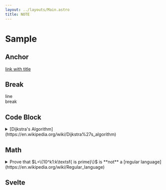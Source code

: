 ```yaml
---
layout: ../layouts/Main.astro
title: NOTE
---
```



# Sample

## Anchor

[link with title](https://github.com/floaterest "My GitHub Profile")

## Break
line\
break

## Code Block

<details>
<summary>[Dijkstra's Algorithm](https://en.wikipedia.org/wiki/Dijkstra%27s_algorithm)</summary>

```rs
fn dijkstra(x: usize, y:usize, graph: Vec<Vec<(usize,usize)>>) -> Option<usize>{
    // set all distance to MAX
    let mut d = vec![!0; graph.len()];
    // set dist(x, x) to 0
    d[x] = 0;
    // create priority queue
    let mut pq = BinaryHeap::from([Reverse((0, x))]);
    // check the node with the lowest weight first (min-heap)
    while let Some(Reverse((w, wu))) = pq.pop() {
        // if reach destination (shortest)
        if u == y { return Some(wu); }
        // if current path is not the shortest
        if wu > d[u] { continue; }
        //          new weight for x -> u -> v
        graph[u].iter().map(|&(v, wv)| (v, wu + wv)).for_each(|(v, wv)| {
            // if new weight is shorter
            if wv < d[v] {
                pq.push(Reverse((wv, v)));
                d[v] = wv;
            }
        });
    }
    None
}
```

</details>


## Math

<details>
<summary>Prove that $L=\{10^k1:k\textsf{ is prime}\}$ is **not** a [regular language](https://en.wikipedia.org/wiki/Regular_language)</summary>

By the way of contradiction, suppose $L$ is regular\
$\therefore\exists n\ge 1$ as the "[pumping length](https://en.wikipedia.org/wiki/Pumping_lemma_for_regular_languages#Formal_statement)"

let $x=10^p1$ where $p>n$ is a prime\
$\therefore x\in L$ by definition, and $|x|=p+2>p>n$\
$\therefore\exists u,v,w\in\Sigma^\ast$ such that
1. $x=uvw$
2. $v\ne\varepsilon$
3. $|uv|\le n$
4. $\forall k\in\mathbb N\enspace uv^kw\in L$

however, case $u=\varepsilon$
$$
\begin{align*}
  &\because u=\varepsilon\\
  &\therefore\exists i\in[0,n)\textsf{ st }v=10^i\enspace w=0^{p-i}1\\
  &\because uv^0w=w=0^{p-1}1\not\in L\\
  &\therefore\textsf{contradicts 4.}\\
\end{align*}
$$

case $u\ne\varepsilon$
$$
\begin{align*}
  &\because u\ne\varepsilon\\
  &\therefore\exist i,j\in(0,n)\textsf{ st }i<j\quad u=10^{i-j}\quad v=0^j\quad w=0^{p-i}1\\
  &\therefore uv^{p+1}w=10^{i-j}0^{(p+1)j}0^{p-i}1=10^{p(j+1)}1\\
  &\because p\textsf{ is prime}\quad j\in\mathbb N\implies j+1>0\\
  &\therefore p(j+1)\textsf{ is not prime}\\
  &\therefore uv^{p+1}w=10^{p(j+1)}1\not\in L\\
  &\therefore\textsf{contradicts 4.}
\end{align*}
$$

$\therefore L$ is not regular
</details>


## Svelte

<Cube client:visible/>

